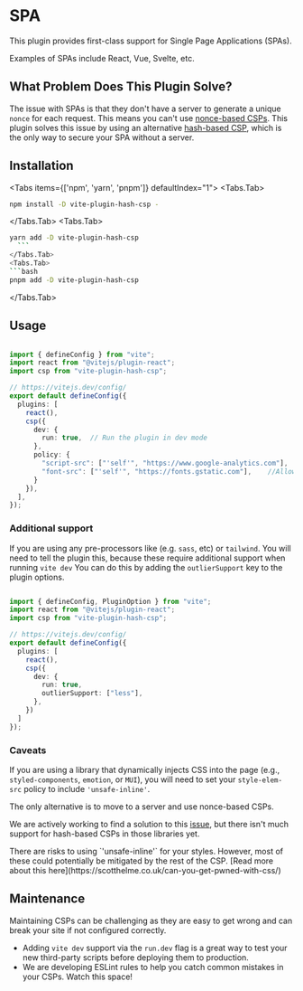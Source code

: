 
# SPA 

This plugin provides first-class support for Single Page Applications (SPAs).

<Callout type="info">
Examples of SPAs include React, Vue, Svelte, etc.
</Callout>


## What Problem Does This Plugin Solve?
The issue with SPAs is that they don't have a server to generate a unique `nonce` for each request. This means you can't use [nonce-based CSPs](https://content-security-policy.com/nonce/). This plugin solves this issue by using an alternative [hash-based CSP](https://content-security-policy.com/hash/), which is the only way to secure your SPA without a server.


## Installation

<Tabs items={['npm', 'yarn', 'pnpm']} defaultIndex="1">
  <Tabs.Tab>
  ```bash
npm install -D vite-plugin-hash-csp -
  ```
  </Tabs.Tab>
  <Tabs.Tab>
  ```bash 
yarn add -D vite-plugin-hash-csp
    ```
  </Tabs.Tab>
  <Tabs.Tab>
  ```bash
pnpm add -D vite-plugin-hash-csp
  ```
  </Tabs.Tab>
</Tabs>


## Usage

```ts

import { defineConfig } from "vite";
import react from "@vitejs/plugin-react";
import csp from "vite-plugin-hash-csp";

// https://vitejs.dev/config/
export default defineConfig({
  plugins: [
    react(),
    csp({
      dev: {
        run: true,  // Run the plugin in dev mode
      },   
      policy: {
        "script-src": ["'self'", "https://www.google-analytics.com"],    //Allow google analytics to run
        "font-src": ["'self'", "https://fonts.gstatic.com"],    //Allows fonts from Google to load
      }
    }),
  ],
});

```

### Additional support

If you are using any pre-processors like (e.g. `sass`, etc) or `tailwind`. You will need to tell the plugin this, because these require additional support when running `vite dev`
You can do this by adding the `outlierSupport` key to the plugin options. 

```ts

import { defineConfig, PluginOption } from "vite";
import react from "@vitejs/plugin-react";
import csp from "vite-plugin-hash-csp";

// https://vitejs.dev/config/
export default defineConfig({
  plugins: [
    react(),
    csp({
      dev: {
        run: true,
        outlierSupport: ["less"], 
      },
    })
  ]
});

```


### Caveats

If you are using a library that dynamically injects CSS into the page (e.g., `styled-components`, `emotion`, or `MUI`), you will need to set your `style-elem-src` policy to include `'unsafe-inline'`.

The only alternative is to move to a server and use nonce-based CSPs.

We are actively working to find a solution to this [issue](https://github.com/RockiRider/vite-plugin-hash-csp/issues/2), but there isn't much support for hash-based CSPs in those libraries yet.

<Callout type="warning">
There are risks to using `'unsafe-inline'` for your styles. However, most of these could potentially be mitigated by the rest of the CSP. [Read more about this here](https://scotthelme.co.uk/can-you-get-pwned-with-css/)
</Callout>


## Maintenance 

Maintaining CSPs can be challenging as they are easy to get wrong and can break your site if not configured correctly.
- Adding `vite dev` support via the `run.dev` flag is a great way to test your new third-party scripts before deploying them to production.
- We are developing ESLint rules to help you catch common mistakes in your CSPs. Watch this space!
